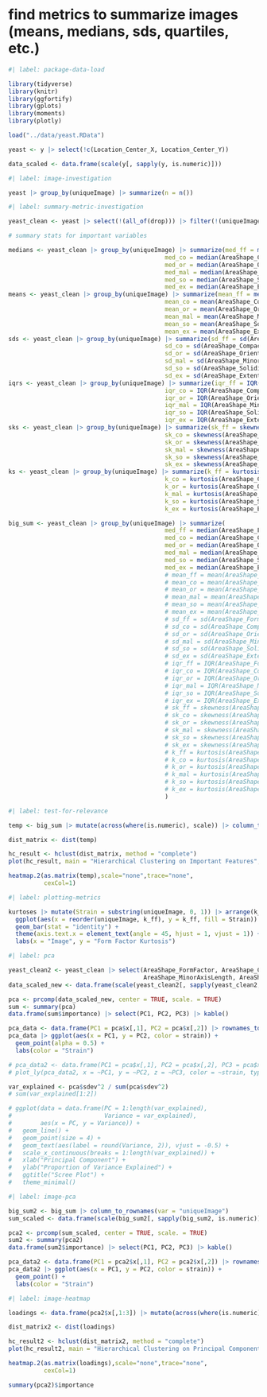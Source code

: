 # find metrics to summarize images (means, medians, sds, quartiles, etc.)

```r
#| label: package-data-load

library(tidyverse)
library(knitr) 
library(ggfortify)
library(gplots)
library(moments)
library(plotly)

load("../data/yeast.RData")

yeast <- y |> select(!c(Location_Center_X, Location_Center_Y))

data_scaled <- data.frame(scale(y[, sapply(y, is.numeric)]))
```

```r
#| label: image-investigation

yeast |> group_by(uniqueImage) |> summarize(n = n())
```

```r
#| label: summary-metric-investigation

yeast_clean <- yeast |> select(!(all_of(drop))) |> filter(!(uniqueImage %in% c("C-03-1.2", "C-03-1.3", "C-03-2.1", "D-03-1.1", "D-03-1.2", "D-03-2.1")))

# summary stats for important variables

medians <- yeast_clean |> group_by(uniqueImage) |> summarize(med_ff = median(AreaShape_FormFactor),
                                            med_co = median(AreaShape_Compactness),
                                            med_or = median(AreaShape_Orientation),
                                            med_mal = median(AreaShape_MinorAxisLength),
                                            med_so = median(AreaShape_Solidity),
                                            med_ex = median(AreaShape_Extent))
means <- yeast_clean |> group_by(uniqueImage) |> summarize(mean_ff = mean(AreaShape_FormFactor),
                                            mean_co = mean(AreaShape_Compactness),
                                            mean_or = mean(AreaShape_Orientation),
                                            mean_mal = mean(AreaShape_MinorAxisLength),
                                            mean_so = mean(AreaShape_Solidity),
                                            mean_ex = mean(AreaShape_Extent))
sds <- yeast_clean |> group_by(uniqueImage) |> summarize(sd_ff = sd(AreaShape_FormFactor),
                                            sd_co = sd(AreaShape_Compactness),
                                            sd_or = sd(AreaShape_Orientation),
                                            sd_mal = sd(AreaShape_MinorAxisLength),
                                            sd_so = sd(AreaShape_Solidity),
                                            sd_ex = sd(AreaShape_Extent))
iqrs <- yeast_clean |> group_by(uniqueImage) |> summarize(iqr_ff = IQR(AreaShape_FormFactor),
                                            iqr_co = IQR(AreaShape_Compactness),
                                            iqr_or = IQR(AreaShape_Orientation),
                                            iqr_mal = IQR(AreaShape_MinorAxisLength),
                                            iqr_so = IQR(AreaShape_Solidity),
                                            iqr_ex = IQR(AreaShape_Extent))
sks <- yeast_clean |> group_by(uniqueImage) |> summarize(sk_ff = skewness(AreaShape_FormFactor),
                                            sk_co = skewness(AreaShape_Compactness),
                                            sk_or = skewness(AreaShape_Orientation),
                                            sk_mal = skewness(AreaShape_MinorAxisLength),
                                            sk_so = skewness(AreaShape_Solidity),
                                            sk_ex = skewness(AreaShape_Extent))
ks <- yeast_clean |> group_by(uniqueImage) |> summarize(k_ff = kurtosis(AreaShape_FormFactor),
                                            k_co = kurtosis(AreaShape_Compactness),
                                            k_or = kurtosis(AreaShape_Orientation),
                                            k_mal = kurtosis(AreaShape_MinorAxisLength),
                                            k_so = kurtosis(AreaShape_Solidity),
                                            k_ex = kurtosis(AreaShape_Extent))

big_sum <- yeast_clean |> group_by(uniqueImage) |> summarize(
                                            med_ff = median(AreaShape_FormFactor),
                                            med_co = median(AreaShape_Compactness),
                                            med_or = median(AreaShape_Orientation),
                                            med_mal = median(AreaShape_MinorAxisLength),
                                            med_so = median(AreaShape_Solidity),
                                            med_ex = median(AreaShape_Extent),
                                            # mean_ff = mean(AreaShape_FormFactor),
                                            # mean_co = mean(AreaShape_Compactness),
                                            # mean_or = mean(AreaShape_Orientation),
                                            # mean_mal = mean(AreaShape_MinorAxisLength),
                                            # mean_so = mean(AreaShape_Solidity),
                                            # mean_ex = mean(AreaShape_Extent),
                                            # sd_ff = sd(AreaShape_FormFactor),
                                            # sd_co = sd(AreaShape_Compactness),
                                            # sd_or = sd(AreaShape_Orientation),
                                            # sd_mal = sd(AreaShape_MinorAxisLength),
                                            # sd_so = sd(AreaShape_Solidity),
                                            # sd_ex = sd(AreaShape_Extent),
                                            # iqr_ff = IQR(AreaShape_FormFactor),
                                            # iqr_co = IQR(AreaShape_Compactness),
                                            # iqr_or = IQR(AreaShape_Orientation),
                                            # iqr_mal = IQR(AreaShape_MinorAxisLength),
                                            # iqr_so = IQR(AreaShape_Solidity),
                                            # iqr_ex = IQR(AreaShape_Extent),
                                            # sk_ff = skewness(AreaShape_FormFactor),
                                            # sk_co = skewness(AreaShape_Compactness),
                                            # sk_or = skewness(AreaShape_Orientation),
                                            # sk_mal = skewness(AreaShape_MinorAxisLength),
                                            # sk_so = skewness(AreaShape_Solidity),
                                            # sk_ex = skewness(AreaShape_Extent),
                                            # k_ff = kurtosis(AreaShape_FormFactor),
                                            # k_co = kurtosis(AreaShape_Compactness),
                                            # k_or = kurtosis(AreaShape_Orientation),
                                            # k_mal = kurtosis(AreaShape_MinorAxisLength),
                                            # k_so = kurtosis(AreaShape_Solidity),
                                            # k_ex = kurtosis(AreaShape_Extent)
                                            )
```

```r
#| label: test-for-relevance

temp <- big_sum |> mutate(across(where(is.numeric), scale)) |> column_to_rownames(var = "uniqueImage")

dist_matrix <- dist(temp)

hc_result <- hclust(dist_matrix, method = "complete")
plot(hc_result, main = "Hierarchical Clustering on Important Features", xlab = "", sub = "")

heatmap.2(as.matrix(temp),scale="none",trace="none",
          cexCol=1)
```

```r
#| label: plotting-metrics

kurtoses |> mutate(Strain = substring(uniqueImage, 0, 1)) |> arrange(k_ff) |> 
  ggplot(aes(x = reorder(uniqueImage, k_ff), y = k_ff, fill = Strain)) + 
  geom_bar(stat = "identity") +
  theme(axis.text.x = element_text(angle = 45, hjust = 1, vjust = 1)) +
  labs(x = "Image", y = "Form Factor Kurtosis")
```

```r
#| label: pca

yeast_clean2 <- yeast_clean |> select(AreaShape_FormFactor, AreaShape_Compactness, AreaShape_Orientation, 
                                      AreaShape_MinorAxisLength, AreaShape_Solidity, AreaShape_Extent)
data_scaled_new <- data.frame(scale(yeast_clean2[, sapply(yeast_clean2, is.numeric)]))

pca <- prcomp(data_scaled_new, center = TRUE, scale. = TRUE)
sum <- summary(pca)
data.frame(sum$importance) |> select(PC1, PC2, PC3) |> kable()

pca_data <- data.frame(PC1 = pca$x[,1], PC2 = pca$x[,2]) |> rownames_to_column(var = "uniqueID") |> mutate(strain = substring(uniqueID, 0, 1))
pca_data |> ggplot(aes(x = PC1, y = PC2, color = strain)) +
  geom_point(alpha = 0.5) +
  labs(color = "Strain")

# pca_data2 <- data.frame(PC1 = pca$x[,1], PC2 = pca$x[,2], PC3 = pca$x[,3]) |> rownames_to_column(var = "uniqueID") |> mutate(strain = substring(uniqueID, 0, 1))
# plot_ly(pca_data2, x = ~PC1, y = ~PC2, z = ~PC3, color = ~strain, type = "scatter3d", mode = "markers")

var_explained <- pca$sdev^2 / sum(pca$sdev^2)
# sum(var_explained[1:2])

# ggplot(data = data.frame(PC = 1:length(var_explained), 
#                          Variance = var_explained),
#        aes(x = PC, y = Variance)) +
#   geom_line() +
#   geom_point(size = 4) +
#   geom_text(aes(label = round(Variance, 2)), vjust = -0.5) +
#   scale_x_continuous(breaks = 1:length(var_explained)) +
#   xlab("Principal Component") +
#   ylab("Proportion of Variance Explained") +
#   ggtitle("Scree Plot") +
#   theme_minimal()

```

```r
#| label: image-pca

big_sum2 <- big_sum |> column_to_rownames(var = "uniqueImage")
sum_scaled <- data.frame(scale(big_sum2[, sapply(big_sum2, is.numeric)]))

pca2 <- prcomp(sum_scaled, center = TRUE, scale. = TRUE)
sum2 <- summary(pca2)
data.frame(sum2$importance) |> select(PC1, PC2, PC3) |> kable()

pca_data2 <- data.frame(PC1 = pca2$x[,1], PC2 = pca2$x[,2]) |> rownames_to_column(var = "uniqueImage") |> mutate(strain = substring(uniqueImage, 0, 1))
pca_data2 |> ggplot(aes(x = PC1, y = PC2, color = strain)) +
  geom_point() +
  labs(color = "Strain")
```

```r
#| label: image-heatmap

loadings <- data.frame(pca2$x[,1:3]) |> mutate(across(where(is.numeric), scale))

dist_matrix2 <- dist(loadings)

hc_result2 <- hclust(dist_matrix2, method = "complete")
plot(hc_result2, main = "Hierarchical Clustering on Principal Components", xlab = "", sub = "")

heatmap.2(as.matrix(loadings),scale="none",trace="none",
          cexCol=1)

summary(pca2)$importance
```

